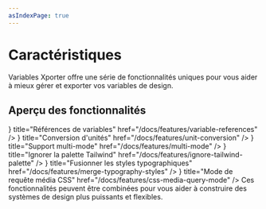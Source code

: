```yaml
---
asIndexPage: true
---
```



# Caractéristiques

Variables Xporter offre une série de fonctionnalités uniques pour vous aider à mieux gérer et exporter vos variables de design.

## Aperçu des fonctionnalités

<Cards>
  <Cards.Card
    icon={<RefreshCw />}
    title="Références de variables"
    href="/docs/features/variable-references"
  />
  <Cards.Card
    icon={<Box />}
    title="Conversion d'unités"
    href="/docs/features/unit-conversion"
  />
  <Cards.Card
    icon={<Layout />}
    title="Support multi-mode"
    href="/docs/features/multi-mode"
  />
  <Cards.Card
    icon={<Palette />}
    title="Ignorer la palette Tailwind"
    href="/docs/features/ignore-tailwind-palette"
  />
  <Cards.Card
    icon={<Type />}
    title="Fusionner les styles typographiques"
    href="/docs/features/merge-typography-styles"
  />
  <Cards.Card
    icon={<Zap />}
    title="Mode de requête média CSS"
    href="/docs/features/css-media-query-mode"
  />
</Cards>

<Callout type="info" emoji="💡">
  Ces fonctionnalités peuvent être combinées pour vous aider à construire des systèmes de design plus puissants et flexibles.
</Callout>
